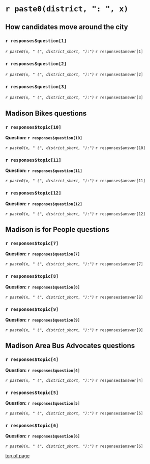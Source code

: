 # `r paste0(district, ": ", x)`

## How candidates move around the city

### `r responses$question[1]`
_`r paste0(x, " (", district_short, "):")`_ `r responses$answer[1]`

### `r responses$question[2]`
_`r paste0(x, " (", district_short, "):")`_ `r responses$answer[2]`

### `r responses$question[3]`
_`r paste0(x, " (", district_short, "):")`_ `r responses$answer[3]`

## Madison Bikes questions

### `r responses$topic[10]`

**Question: `r responses$question[10]` **

_`r paste0(x, " (", district_short, "):")`_ `r responses$answer[10]`

### `r responses$topic[11]`

**Question: `r responses$question[11]` **

_`r paste0(x, " (", district_short, "):")`_ `r responses$answer[11]`

### `r responses$topic[12]`

**Question: `r responses$question[12]` **

_`r paste0(x, " (", district_short, "):")`_ `r responses$answer[12]`


## Madison is for People questions

### `r responses$topic[7]`

**Question: `r responses$question[7]` **

_`r paste0(x, " (", district_short, "):")`_ `r responses$answer[7]`

### `r responses$topic[8]`

**Question: `r responses$question[8]` **

_`r paste0(x, " (", district_short, "):")`_ `r responses$answer[8]`

### `r responses$topic[9]`

**Question: `r responses$question[9]` **

_`r paste0(x, " (", district_short, "):")`_ `r responses$answer[9]`


## Madison Area Bus Advocates questions

### `r responses$topic[4]`

**Question: `r responses$question[4]` **

_`r paste0(x, " (", district_short, "):")`_ `r responses$answer[4]`

### `r responses$topic[5]`

**Question: `r responses$question[5]` **

_`r paste0(x, " (", district_short, "):")`_ `r responses$answer[5]`

### `r responses$topic[6]`

**Question: `r responses$question[6]` **

_`r paste0(x, " (", district_short, "):")`_ `r responses$answer[6]`

[top of page](#top)
